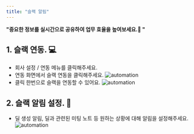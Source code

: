 ```yaml
---
title: "슬랙 알림"
---
```


**"중요한 정보를 실시간으로 공유하여 업무 효율을 높여보세요.📢 "** <br/>

## 1. 슬랙 연동. 💻
- 회사 설정 / 연동 메뉴를 클릭해주세요.
- 연동 화면에서 슬랙 연동을 클릭해주세요.
![automation](/images/feature/notification/slack/feature:0.png)
- 클릭 한번으로 슬랙을 연동할 수 있어요.
![automation](/images/feature/notification/slack/feature:1.webp)
## 2. 슬랙 알림 설정. 📢
- 딜 생성 알림, 딜과 관련된 미팅 노트 등 원하는 상황에 대해 알림을 설정해주세요.
![automation](/images/feature/notification/slack/feature:2.webp)

